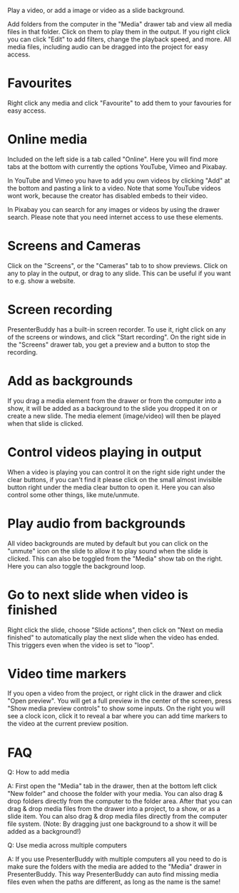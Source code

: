 Play a video, or add a image or video as a slide background.

Add folders from the computer in the "Media" drawer tab and view all media files in that folder. Click on them to play them in the output. If you right click you can click "Edit" to add filters, change the playback speed, and more. All media files, including audio can be dragged into the project for easy access.

# Favourites
Right click any media and click "Favourite" to add them to your favouries for easy access.

# Online media
Included on the left side is a tab called "Online". Here you will find more tabs at the bottom with currently the options YouTube, Vimeo and Pixabay.

In YouTube and Vimeo you have to add you own videos by clicking "Add" at the bottom and pasting a link to a video. Note that some YouTube videos wont work, because the creator has disabled embeds to their video.

In Pixabay you can search for any images or videos by using the drawer search. Please note that you need internet access to use these elements.

# Screens and Cameras
Click on the "Screens", or the "Cameras" tab to to show previews. Click on any to play in the output, or drag to any slide. This can be useful if you want to e.g. show a website.

# Screen recording
PresenterBuddy has a built-in screen recorder. To use it, right click on any of the screens or windows, and click "Start recording". On the right side in the "Screens" drawer tab, you get a preview and a button to stop the recording.

# Add as backgrounds
If you drag a media element from the drawer or from the computer into a show, it will be added as a background to the slide you dropped it on or create a new slide. The media element (image/video) will then be played when that slide is clicked.

# Control videos playing in output
When a video is playing you can control it on the right side right under the clear buttons, if you can't find it please click on the small almost invisible button right under the media clear button to open it. Here you can also control some other things, like mute/unmute.

# Play audio from backgrounds
All video backgrounds are muted by default but you can click on the "unmute" icon on the slide to allow it to play sound when the slide is clicked. This can also be toggled from the "Media" show tab on the right. Here you can also toggle the background loop.

# Go to next slide when video is finished
Right click the slide, choose "Slide actions", then click on "Next on media finished" to automatically play the next slide when the video has ended. This triggers even when the video is set to "loop".

# Video time markers
If you open a video from the project, or right click in the drawer and click "Open preview". You will get a full preview in the center of the screen, press "Show media preview controls" to show some inputs. On the right you will see a clock icon, click it to reveal a bar where you can add time markers to the video at the current preview position.

# FAQ
Q: How to add media

A: First open the "Media" tab in the drawer, then at the bottom left click "New folder" and choose the folder with your media. You can also drag & drop folders directly from the computer to the folder area. After that you can drag & drop media files from the drawer into a project, to a show, or as a slide item. You can also drag & drop media files directly from the computer file system. (Note: By dragging just one background to a show it will be added as a background!)

Q: Use media across multiple computers

A: If you use PresenterBuddy with multiple computers all you need to do is make sure the folders with the media are added to the "Media" drawer in PresenterBuddy. This way PresenterBuddy can auto find missing media files even when the paths are different, as long as the name is the same!

